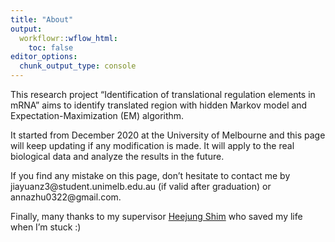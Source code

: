 ```yaml
---
title: "About"
output:
  workflowr::wflow_html:
    toc: false
editor_options:
  chunk_output_type: console
---
```


This research project "Identification of translational regulation elements in mRNA" aims to identify translated region with hidden Markov model and Expectation-Maximization (EM) algorithm. 

It started from December 2020 at the University of Melbourne and this page will keep updating if any modification is made. It will apply to the real biological data and analyze the results in the future. 

If you find any mistake on this page, don't hesitate to contact me by jiayuanz3\@student.unimelb.edu.au (if valid after graduation) or annazhu0322\@gmail.com.

Finally, many thanks to my supervisor [Heejung Shim](https://heejungshim.org) who saved my life when I'm stuck :)



